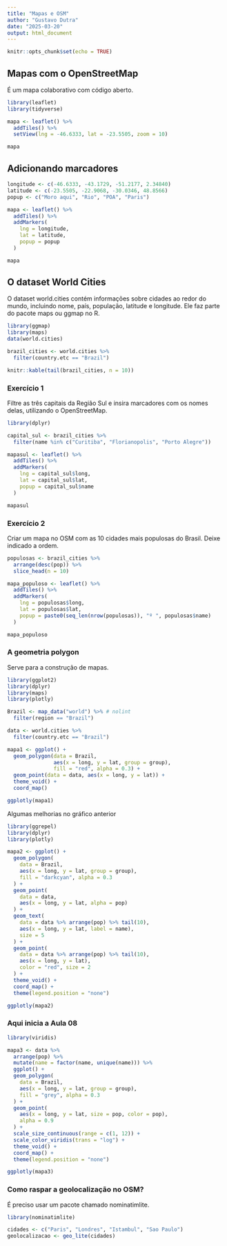 ```yaml
---
title: "Mapas e OSM"
author: "Gustavo Dutra"
date: "2025-03-20"
output: html_document
---
```


```r
knitr::opts_chunk$set(echo = TRUE)
```

## Mapas com o OpenStreetMap

É um mapa colaborativo com código aberto.

```r
library(leaflet)
library(tidyverse)

mapa <- leaflet() %>%
  addTiles() %>%
  setView(lng = -46.6333, lat = -23.5505, zoom = 10)

mapa

```


## Adicionando marcadores

```r
longitude <- c(-46.6333, -43.1729, -51.2177, 2.34840)
latitude <- c(-23.5505, -22.9068, -30.0346, 48.8566)
popup <- c("Moro aqui", "Rio", "POA", "Paris")

mapa <- leaflet() %>%
  addTiles() %>%
  addMarkers(
    lng = longitude,
    lat = latitude,
    popup = popup
  )

mapa

```

## O dataset World Cities

O dataset world.cities contém informações sobre cidades ao redor do mundo, incluindo nome, país, população, latitude e longitude. Ele faz parte do pacote maps ou ggmap no R. 


```r
library(ggmap)
library(maps)
data(world.cities)

brazil_cities <- world.cities %>%
  filter(country.etc == "Brazil")

knitr::kable(tail(brazil_cities, n = 10))
```

### Exercício 1

Filtre as três capitais da Região Sul e insira marcadores com os nomes delas, utilizando o OpenStreetMap.

```r
library(dplyr)

capital_sul <- brazil_cities %>%
  filter(name %in% c("Curitiba", "Florianopolis", "Porto Alegre"))

mapasul <- leaflet() %>%
  addTiles() %>%
  addMarkers(
    lng = capital_sul$long,
    lat = capital_sul$lat,
    popup = capital_sul$name
  )

mapasul
```

### Exercício 2

Criar um mapa no OSM com as 10 cidades mais populosas do Brasil. Deixe indicado a ordem.

```r

populosas <- brazil_cities %>%
  arrange(desc(pop)) %>%
  slice_head(n = 10)

mapa_populoso <- leaflet() %>%
  addTiles() %>%
  addMarkers(
    lng = populosas$long,
    lat = populosas$lat,
    popup = paste0(seq_len(nrow(populosas)), "º ", populosas$name)
  )

mapa_populoso

```

### A geometria polygon

Serve para a construção de mapas.

```r


library(ggplot2)
library(dplyr)
library(maps)
library(plotly)

Brazil <- map_data("world") %>% # nolint
  filter(region == "Brazil")

data <- world.cities %>%
  filter(country.etc == "Brazil")

mapa1 <- ggplot() +
  geom_polygon(data = Brazil,
               aes(x = long, y = lat, group = group),
               fill = "red", alpha = 0.3) +
  geom_point(data = data, aes(x = long, y = lat)) +
  theme_void() +
  coord_map()

ggplotly(mapa1)

```

Algumas melhorias no gráfico anterior

```r
library(ggrepel)
library(dplyr)
library(plotly)

mapa2 <- ggplot() +
  geom_polygon(
    data = Brazil,
    aes(x = long, y = lat, group = group),
    fill = "darkcyan", alpha = 0.3
  ) +
  geom_point(
    data = data,
    aes(x = long, y = lat, alpha = pop)
  ) +
  geom_text(
    data = data %>% arrange(pop) %>% tail(10),
    aes(x = long, y = lat, label = name),
    size = 5
  ) +
  geom_point(
    data = data %>% arrange(pop) %>% tail(10),
    aes(x = long, y = lat),
    color = "red", size = 2
  ) +
  theme_void() +
  coord_map() +
  theme(legend.position = "none")

ggplotly(mapa2)

```

### Aqui inicia a Aula 08

```r
library(viridis)

mapa3 <- data %>%
  arrange(pop) %>%
  mutate(name = factor(name, unique(name))) %>%
  ggplot() +
  geom_polygon(
    data = Brazil,
    aes(x = long, y = lat, group = group),
    fill = "grey", alpha = 0.3
  ) +
  geom_point(
    aes(x = long, y = lat, size = pop, color = pop),
    alpha = 0.9
  ) +
  scale_size_continuous(range = c(1, 12)) +
  scale_color_viridis(trans = "log") +
  theme_void() +
  coord_map() +
  theme(legend.position = "none")

ggplotly(mapa3)

```


### Como raspar a geolocalização no OSM?

É preciso usar um pacote chamado nominatimlite.

```r
library(nominatimlite)

cidades <- c("Paris", "Londres", "Istambul", "Sao Paulo")
geolocalizacao <- geo_lite(cidades)
```